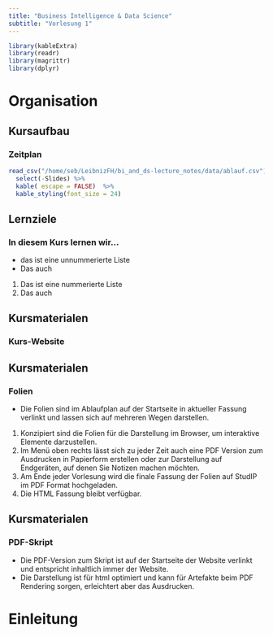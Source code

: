 ```yaml
---
title: "Business Intelligence & Data Science"
subtitle: "Vorlesung 1"
---
```


```r

library(kableExtra)
library(readr)
library(magrittr)
library(dplyr)
```



# Organisation 


## Kursaufbau
### Zeitplan

```r
read_csv("/home/seb/LeibnizFH/bi_and_ds-lecture_notes/data/ablauf.csv") %>% 
  select(-Slides) %>% 
  kable( escape = FALSE)  %>% 
  kable_styling(font_size = 24)
```

## Lernziele
### In diesem Kurs lernen wir...

* das ist eine unnummerierte Liste
* Das auch

1. Das ist eine nummerierte Liste
2. Das auch

## Kursmaterialen
### Kurs-Website

## Kursmaterialen
### Folien


::: {.notes}
* Die Folien sind im Ablaufplan auf der Startseite in aktueller Fassung verlinkt und lassen sich auf mehreren Wegen darstellen. 
1. Konzipiert sind die Folien für die Darstellung im Browser, um interaktive Elemente darzustellen.
2. Im Menü oben rechts lässt sich zu jeder Zeit auch eine PDF Version zum Ausdrucken in Papierform erstellen oder zur Darstellung auf Endgeräten, auf denen Sie Notizen machen möchten.
3. Am Ende jeder Vorlesung wird die finale Fassung der Folien auf StudIP im PDF Format hochgeladen.
4. Die HTML Fassung bleibt verfügbar.
:::

## Kursmaterialen
### PDF-Skript



::: {.notes}
* Die PDF-Version zum Skript ist auf der Startseite der Website verlinkt und entspricht inhaltlich immer der Website.
* Die Darstellung ist für html optimiert und kann für Artefakte beim PDF Rendering sorgen, erleichtert aber das Ausdrucken.
:::

# Einleitung